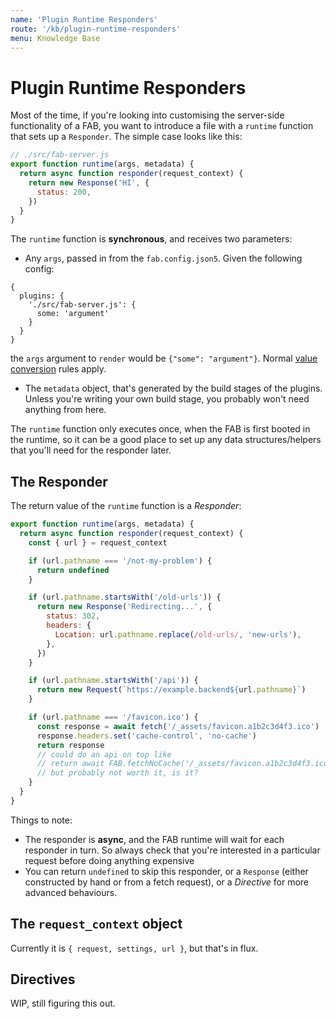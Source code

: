 ```yaml
---
name: 'Plugin Runtime Responders'
route: '/kb/plugin-runtime-responders'
menu: Knowledge Base
---
```


# Plugin Runtime Responders

Most of the time, if you're looking into customising the server-side functionality of a FAB, you want to introduce a file with a `runtime` function that sets up a `Responder`. The simple case looks like this:

```js
// ./src/fab-server.js
export function runtime(args, metadata) {
  return async function responder(request_context) {
    return new Response('HI', {
      status: 200,
    })
  }
}
```

The `runtime` function is **synchronous**, and receives two parameters:

- Any `args`, passed in from the `fab.config.json5`. Given the following config:

```
{
  plugins: {
    './src/fab-server.js': {
      some: 'argument'
    }
  }
}
```

the `args` argument to `render` would be `{"some": "argument"}`. Normal [value conversion](/kb/configuration#value-types) rules apply.

- The `metadata` object, that's generated by the build stages of the plugins. Unless you're writing your own build stage, you probably won't need anything from here.

The `runtime` function only executes once, when the FAB is first booted in the runtime, so it can be a good place to set up any data structures/helpers that you'll need for the responder later.

## The Responder

The return value of the `runtime` function is a _Responder_:

```js
export function runtime(args, metadata) {
  return async function responder(request_context) {
    const { url } = request_context

    if (url.pathname === '/not-my-problem') {
      return undefined
    }

    if (url.pathname.startsWith('/old-urls')) {
      return new Response('Redirecting...', {
        status: 302,
        headers: {
          Location: url.pathname.replace(/old-urls/, 'new-urls'),
        },
      })
    }

    if (url.pathname.startsWith('/api')) {
      return new Request(`https://example.backend${url.pathname}`)
    }

    if (url.pathname === '/favicon.ico') {
      const response = await fetch('/_assets/favicon.a1b2c3d4f3.ico')
      response.headers.set('cache-control', 'no-cache')
      return response
      // could do an api on top like
      // return await FAB.fetchNoCache('/_assets/favicon.a1b2c3d4f3.ico')
      // but probably not worth it, is it?
    }
  }
}
```

Things to note:

- The responder is **async**, and the FAB runtime will wait for each responder in turn. So always check that you're interested in a particular request before doing anything expensive
- You can return `undefined` to skip this responder, or a `Response` (either constructed by hand or from a fetch request), or a _Directive_ for more advanced behaviours.

## The `request_context` object

Currently it is `{ request, settings, url }`, but that's in flux.

## Directives

WIP, still figuring this out.
